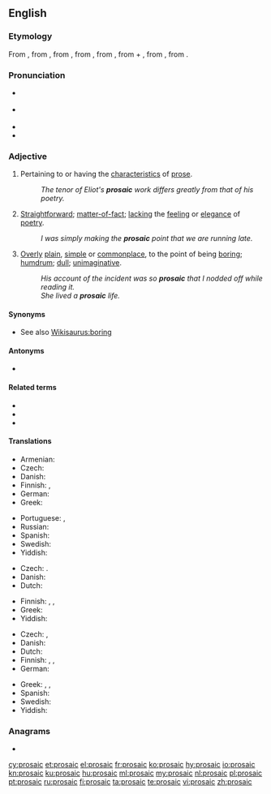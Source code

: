 {{was wotd|2009|April|16}}
==English==

===Etymology===
From {{etyl|frm|en}} {{m|frm|prosaïque}}, from {{etyl|ML.|en}} {{m|la|prosaicus||in prose}}, from {{etyl|la|en}} {{m|la|prosa||prose}}, from {{m|la|prorsus||straightforward, in prose}}, from {{etyl|itc-ola|en}} {{m|la|provorsus||straight ahead}}, from {{m|la|pro-||forward}} + {{m|la|vorsus||turned}}, from {{m|la|vertō||to turn}}, from {{etyl|ine-pro|en}} {{m|ine-pro|*wer-||to turn, to bend}}.

===Pronunciation===
* {{a|UK}} {{IPA|/pɹəʊˈzeɪ.ɪk/|lang=en}}
* {{a|US}} {{IPA|/pɹoʊˈzeɪ.ɪk/|lang=en}}
* {{audio|en-us-prosaic.ogg|Audio (US)|lang=en}}
* {{rhymes|eɪɪk|lang=en}}

===Adjective===
{{en-adj}}

# Pertaining to or having the [[characteristic]]s of [[prose]].
#: ''The tenor of Eliot's '''prosaic''' work differs greatly from that of his poetry.''
# {{label|en|of writing or speaking}} [[straightforward|Straightforward]]; [[matter-of-fact]]; [[lacking]] the [[feeling]] or [[elegance]] of [[poetry]].
#: ''I was simply making the '''prosaic''' point that we are running late.''
# {{label|en|main usage}} {{label|en|usually of writing or speaking but also [[figurative]]}} [[overly|Overly]] [[plain]], [[simple]] or [[commonplace]], to the point of being [[boring]]; [[humdrum]]; [[dull]]; [[unimaginative]].
#: ''His account of the incident was so '''prosaic''' that I nodded off while reading it.''
#: ''She lived a '''prosaic''' life.''

====Synonyms====
* See also [[Wikisaurus:boring]]

====Antonyms====
* {{l|en|poetic}}

====Related terms====
* {{l|en|prosaically}}
* {{l|en|prosaicness}}
* {{l|en|prose}}

====Translations====
{{trans-top|pertaining to or having the characteristics of prose}}
* Armenian: {{t+|hy|արձակ}}
* Czech: {{t+|cs|prozaický}}
* Danish: {{t|da|prosaisk}}
* Finnish: {{t+|fi|proosallinen}}, {{t+|fi|proosa|alt=proosa-}}
* German: {{t+|de|prosaisch}}
* Greek: {{t+|el|πεζός|m}}
{{trans-mid}}
* Portuguese: {{t+|pt|prosaico}}, {{t+|pt|prosaico}}
* Russian: {{t+|ru|прозаический}}
* Spanish: {{t+|es|prosaico}}
* Swedish: {{t+|sv|prosaisk}} {{qualifier|rare}}
* Yiddish: {{t|yi|פּראָזאַיִש}}
{{trans-bottom}}

{{trans-top|straightforward; matter-of-fact; lacking the feeling or elegance of poetry}}
* Czech: {{t+|cs|prozaický}}. {{t|cs|střízlivý}}
* Danish: {{t|da|prosaisk}}
* Dutch: {{t+|nl|prozaïsch}}
{{trans-mid}}
* Finnish: {{t+|fi|proosallinen}}, {{t+|fi|arkipäiväinen}}, {{t+|fi|ikävä}}
* Greek: {{t+|el|πεζός|m}}
* Yiddish: {{t|yi|פּראָזאַיִש}}
{{trans-bottom}}

{{trans-top|overly plain or simple, to the point of being boring; humdrum}}
* Czech: {{t|cs|všední}}, {{t+|cs|jednotvárný}}
* Danish: {{t|da|prosaisk}}
* Dutch: {{t+|nl|prozaïsch}}
* Finnish: {{t+|fi|proosallinen}}, {{t+|fi|arkipäiväinen}}, {{t+|fi|tylsä}}
* German: {{t+|de|prosaisch}}
{{trans-mid}}
* Greek: {{t+|el|κοινότοπος|m}}, {{t+|el|πεζός|m}}, {{t+|el|τετριμμένος|m}}
* Spanish: {{t+|es|prosaico}}
* Swedish: {{t+|sv|prosaisk}}
* Yiddish: {{t|yi|פּראָזאַיִש}}
{{trans-bottom}}

===Anagrams===
* {{l|en|picaros}}

[[cy:prosaic]]
[[et:prosaic]]
[[el:prosaic]]
[[fr:prosaic]]
[[ko:prosaic]]
[[hy:prosaic]]
[[io:prosaic]]
[[kn:prosaic]]
[[ku:prosaic]]
[[hu:prosaic]]
[[ml:prosaic]]
[[my:prosaic]]
[[nl:prosaic]]
[[pl:prosaic]]
[[pt:prosaic]]
[[ru:prosaic]]
[[fi:prosaic]]
[[ta:prosaic]]
[[te:prosaic]]
[[vi:prosaic]]
[[zh:prosaic]]